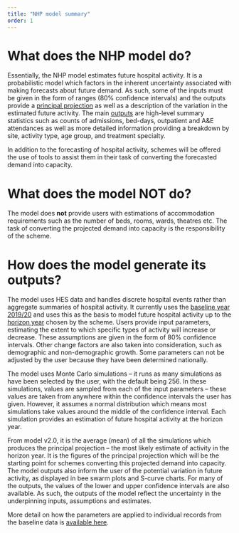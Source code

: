 ```yaml
---
title: "NHP model summary"
order: 1
---
```


# What does the NHP model do?

Essentially, the NHP model estimates future hospital activity. It is a probabilistic model which factors in the inherent uncertainty associated with making forecasts about future demand. As such, some of the inputs must be given in the form of ranges (80% confidence intervals) and the outputs provide a [principal projection](/user_guide/glossary.qmd#principal-projection) as well as a description of the variation in the estimated future activity. The main [outputs](/user_guide/FAQ.qmd#how-are-outputs-provided) are high-level summary statistics such as counts of admissions, bed-days, outpatient and A&E attendances as well as more detailed information providing a breakdown by site, activity type, age group, and treatment specialty.  

In addition to the forecasting of hospital activity, schemes will be offered the use of tools to assist them in their task of converting the forecasted demand into capacity. 

# What does the model NOT do? 

The model does **not** provide users with estimations of accommodation requirements such as the number of beds, rooms, wards, theatres etc. The task of converting the projected demand into capacity is the responsibility of the scheme.   

# How does the model generate its outputs? 

The model uses HES data and handles discrete hospital events rather than aggregate summaries of hospital activity. It currently uses the [baseline year 2019/20](/user_guide/FAQ.qmd#why-do-we-use-a-201920-baseline-year) and uses this as the basis to model future hospital activity up to the [horizon year](/user_guide/FAQ.qmd#which-year-should-be-selected-as-the-horizon-year) chosen by the scheme. Users provide input parameters, estimating the extent to which specific types of activity will increase or decrease. These assumptions are given in the form of 80% confidence intervals.  Other change factors are also taken into consideration, such as demographic and non-demographic growth. Some parameters can not be adjusted by the user because they have been determined nationally.  

The model uses Monte Carlo simulations – it runs as many simulations as have been selected by the user, with the default being 256. In these simulations, values are sampled from each of the input parameters – these values are taken from anywhere within the confidence intervals the user has given. However, it assumes a normal distribution which means most simulations take values around the middle of the confidence interval. Each simulation provides an estimation of future hospital activity at the horizon year. 

From model v2.0, it is the average (mean) of all the simulations which produces the principal projection – the most likely estimate of activity in the horizon year. It is the figures of the principal projection which will be the starting point for schemes converting this projected demand into capacity. The model outputs also inform the user of the potential variation in future activity, as displayed in bee swarm plots and S-curve charts. For many of the outputs, the values of the lower and upper confidence intervals are also available. As such, the outputs of the model reflect the uncertainty in the underpinning inputs, assumptions and estimates.  

More detail on how the parameters are applied to individual records from the baseline data is [available here](/modelling_methodology/modelling_uncertainty.qmd). 
